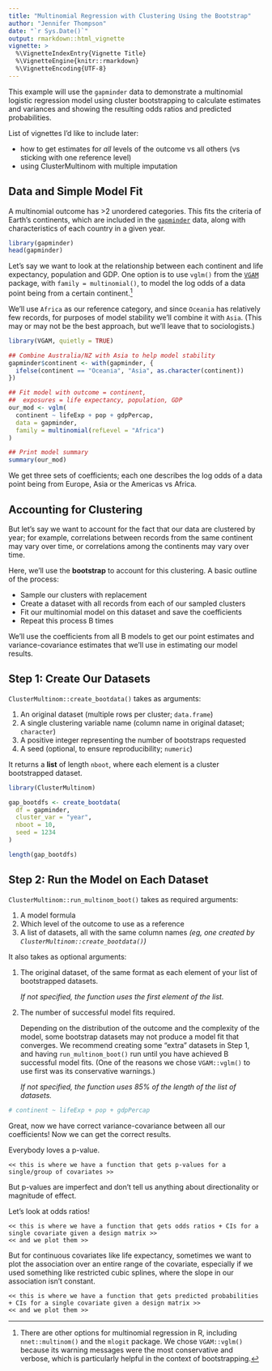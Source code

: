 ```yaml
---
title: "Multinomial Regression with Clustering Using the Bootstrap"
author: "Jennifer Thompson"
date: "`r Sys.Date()`"
output: rmarkdown::html_vignette
vignette: >
  %\VignetteIndexEntry{Vignette Title}
  %\VignetteEngine{knitr::rmarkdown}
  %\VignetteEncoding{UTF-8}
---
```


This example will use the `gapminder` data to demonstrate a multinomial logistic regression model using cluster bootstrapping to calculate estimates and variances and showing the resulting odds ratios and predicted probabilities.

List of vignettes I'd like to include later:

- how to get estimates for *all* levels of the outcome vs all others (vs sticking with one reference level)
- using ClusterMultinom with multiple imputation

## Data and Simple Model Fit

A multinomial outcome has >2 unordered categories. This fits the criteria of Earth's continents, which are included in the [`gapminder`](https://cran.r-project.org/package=gapminder) data, along with characteristics of each country in a given year.

```r
library(gapminder)
head(gapminder)
```

Let's say we want to look at the relationship between each continent and life expectancy, population and GDP. One option is to use `vglm()` from the [`VGAM`](https://cran.r-project.org/web/packages/VGAM/index.html) package, with `family = multinomial()`, to model the log odds of a data point being from a certain continent.[^1]

We'll use `Africa` as our reference category, and since `Oceania` has relatively few records, for purposes of model stability we'll combine it with `Asia`. (This may or may not be the best approach, but we'll leave that to sociologists.)

```r
library(VGAM, quietly = TRUE)

## Combine Australia/NZ with Asia to help model stability
gapminder$continent <- with(gapminder, {
  ifelse(continent == "Oceania", "Asia", as.character(continent))
})

## Fit model with outcome = continent,
##  exposures = life expectancy, population, GDP
our_mod <- vglm(
  continent ~ lifeExp + pop + gdpPercap,
  data = gapminder,
  family = multinomial(refLevel = "Africa")
)

## Print model summary
summary(our_mod)

```

We get three sets of coefficients; each one describes the log odds of a data point being from Europe, Asia or the Americas vs Africa.


## Accounting for Clustering

But let's say we want to account for the fact that our data are clustered by year; for example, correlations between records from the same continent may vary over time, or correlations among the continents may vary over time.

Here, we'll use the **bootstrap** to account for this clustering. A basic outline of the process:

- Sample our clusters with replacement
- Create a dataset with all records from each of our sampled clusters
- Fit our multinomial model on this dataset and save the coefficients
- Repeat this process B times

We'll use the coefficients from all B models to get our point estimates and variance-covariance estimates that we'll use in estimating our model results.

## Step 1: Create Our Datasets

`ClusterMultinom::create_bootdata()` takes as arguments:

1. An original dataset (multiple rows per cluster; `data.frame`)
1. A single clustering variable name (column name in original dataset; `character`)
1. A positive integer representing the number of bootstraps requested
1. A seed (optional, to ensure reproducibility; `numeric`)

It returns a **list** of length `nboot`, where each element is a cluster bootstrapped dataset.

```r
library(ClusterMultinom)

gap_bootdfs <- create_bootdata(
  df = gapminder,
  cluster_var = "year",
  nboot = 10,
  seed = 1234
)

length(gap_bootdfs)
```

## Step 2: Run the Model on Each Dataset

`ClusterMultinom::run_multinom_boot()` takes as required arguments:

1. A model formula
1. Which level of the outcome to use as a reference
1. A list of datasets, all with the same column names *(eg, one created by `ClusterMultinom::create_bootdata()`)*

It also takes as optional arguments:

1. The original dataset, of the same format as each element of your list of bootstrapped datasets.

    *If not specified, the function uses the first element of the list.*
    
1. The number of successful model fits required.

    Depending on the distribution of the outcome and the complexity of the model, some bootstrap datasets may not produce a model fit that converges. We recommend creating some "extra" datasets in Step 1, and having `run_multinom_boot()` run until you have achieved B successful model fits. (One of the reasons we chose `VGAM::vglm()` to use first was its conservative warnings.)

    *If not specified, the function uses 85% of the length of the list of datasets.*

```r


# continent ~ lifeExp + pop + gdpPercap


```






Great, now we have correct variance-covariance between all our coefficients! Now we can get the correct results.

Everybody loves a p-value.

    << this is where we have a function that gets p-values for a single/group of covariates >>
    
But p-values are imperfect and don't tell us anything about directionality or magnitude of effect.

Let's look at odds ratios!

    << this is where we have a function that gets odds ratios + CIs for a single covariate given a design matrix >>
    << and we plot them >>

But for continuous covariates like life expectancy, sometimes we want to plot the association over an entire range of the covariate, especially if we used something like restricted cubic splines, where the slope in our association isn't constant.

    << this is where we have a function that gets predicted probabilities + CIs for a single covariate given a design matrix >>
    << and we plot them >>

[^1]: There are other options for multinomial regression in R, including `nnet::multinom()` and the `mlogit` package. We chose `VGAM::vglm()` because its warning messages were the most conservative and verbose, which is particularly helpful in the context of bootstrapping.